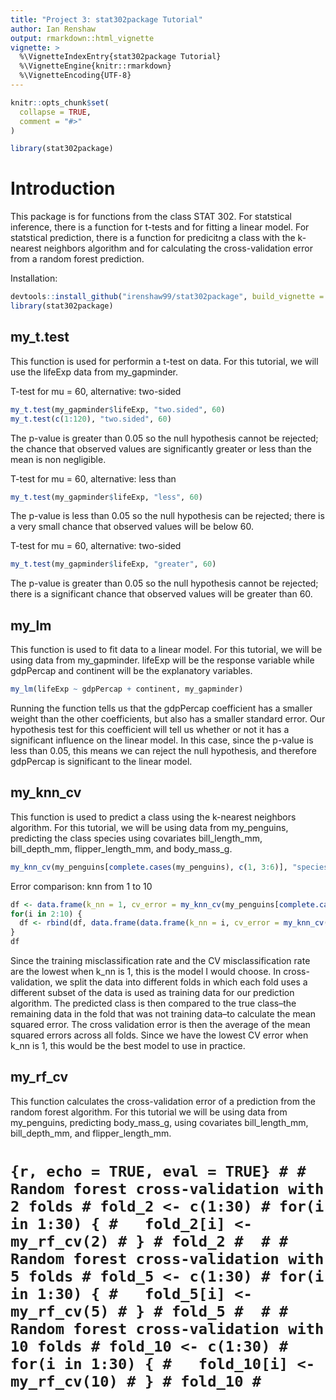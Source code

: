 ```yaml
---
title: "Project 3: stat302package Tutorial"
author: Ian Renshaw
output: rmarkdown::html_vignette
vignette: >
  %\VignetteIndexEntry{stat302package Tutorial}
  %\VignetteEngine{knitr::rmarkdown}
  %\VignetteEncoding{UTF-8}
---
```


```r
knitr::opts_chunk$set(
  collapse = TRUE,
  comment = "#>"
)
```

```r
library(stat302package)
```

# Introduction

This package is for functions from the class STAT 302. For statstical inference, there is a function for t-tests and for fitting a linear model. For statstical prediction, there is a function for predicitng a class with the k-nearest neighbors algorithm and for calculating the cross-validation error from a random forest prediction.

Installation:
```r
devtools::install_github("irenshaw99/stat302package", build_vignette = TRUE, build_opts = c())
library(stat302package)
```

## my_t.test

This function is used for performin a t-test on data. For this tutorial, we will use the lifeExp data from my_gapminder.

T-test for mu = 60, alternative: two-sided
```r
my_t.test(my_gapminder$lifeExp, "two.sided", 60)
my_t.test(c(1:120), "two.sided", 60)
```

The p-value is greater than 0.05 so the null hypothesis cannot be rejected; the chance that observed values are significantly greater or less than the mean is non negligible.


T-test for mu = 60, alternative: less than
```r
my_t.test(my_gapminder$lifeExp, "less", 60)
```

The p-value is less than 0.05 so the null hypothesis can be rejected; there is a very small chance that observed values will be below 60.


T-test for mu = 60, alternative: two-sided
```r
my_t.test(my_gapminder$lifeExp, "greater", 60)
```

The p-value is greater than 0.05 so the null hypothesis cannot be rejected; there is a significant chance that observed values will be greater than 60.


## my_lm

This function is used to fit data to a linear model. For this tutorial, we will be using data from my_gapminder. lifeExp will be the response variable while gdpPercap and continent will be the explanatory variables. 

```r
my_lm(lifeExp ~ gdpPercap + continent, my_gapminder)
```

Running the function tells us that the gdpPercap coefficient has a smaller weight than the other coefficients, but also has a smaller standard error. Our hypothesis test for this coefficient will tell us whether or not it has a significant influence on the linear model. In this case, since the p-value is less than 0.05, this means we can reject the null hypothesis, and therefore gdpPercap is significant to the linear model.

## my_knn_cv

This function is used to predict a class using the k-nearest neighbors algorithm. For this tutorial, we will be using data from my_penguins, predicting the class species using covariates bill_length_mm, bill_depth_mm, flipper_length_mm, and body_mass_g.

```r
my_knn_cv(my_penguins[complete.cases(my_penguins), c(1, 3:6)], "species", 5, 5)
```

Error comparison: knn from 1 to 10
```r
df <- data.frame(k_nn = 1, cv_error = my_knn_cv(my_penguins[complete.cases(my_penguins), c(1, 3:6)], "species", 1, 5)[[1]])
for(i in 2:10) {
  df <- rbind(df, data.frame(data.frame(k_nn = i, cv_error = my_knn_cv(my_penguins[complete.cases(my_penguins), c(1, 3:6)], "species", i, 5)[[1]])))
}
df
```

Since the training misclassification rate and the CV misclassification rate are the lowest when k_nn is 1, this is the model I would choose. In cross-validation, we split the data into different folds in which each fold uses a different subset of the data is used as training data for our prediction algorithm. The predicted class is then compared to the true class--the remaining data in the fold that was not training data--to calculate the mean squared error. The cross validation error is then the average of the mean squared errors across all folds. Since we have the lowest CV error when k_nn is 1, this would be the best model to use in practice.


## my_rf_cv

This function calculates the cross-validation error of a prediction from the random forest algorithm. For this tutorial we will be using data from my_penguins, predicting body_mass_g, using covariates bill_length_mm, bill_depth_mm, and flipper_length_mm.

# ```{r, echo = TRUE, eval = TRUE}
# # Random forest cross-validation with 2 folds
# fold_2 <- c(1:30)
# for(i in 1:30) {
#   fold_2[i] <- my_rf_cv(2)
# }
# fold_2
# 
# # Random forest cross-validation with 5 folds
# fold_5 <- c(1:30)
# for(i in 1:30) {
#   fold_5[i] <- my_rf_cv(5)
# }
# fold_5
# 
# # Random forest cross-validation with 10 folds
# fold_10 <- c(1:30)
# for(i in 1:30) {
#   fold_10[i] <- my_rf_cv(10)
# }
# fold_10
# ```


